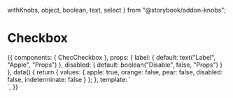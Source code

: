   withKnobs,
  object,
  boolean,
  text,
  select
} from "@storybook/addon-knobs";

<Meta title="Form fields/Checkbox" component={ChecCheckbox}></Meta>

# Checkbox

<Props of={ChecCheckbox} />

<Preview>
  <Story name="Checkbox">
    {{
      components: {
        ChecCheckbox
      },
      props: {
        label: {
          default: text("Label", "Apple", "Props")
        },
        disabled: {
          default: boolean("Disable", false, "Props")
        }
      },
      data() {
        return {
          values: {
            apple: true,
            orange: false,
            pear: false,
            disabled: false,
            indeterminate: false
          }
        };
      },
      template:  `
        <div class="py-16 flex justify-center bg-gray-100 font-lato">
          <ChecCheckbox
            class="p-3"
            name="apple"
            :label="label"
            value="apple"
            :checked="values.apple"
            @input="values.apple = !values.apple"
            :disabled="disabled"
          />
          <ChecCheckbox
            class="p-3"
            name="orange"
            label="Orange"
            value="orange"
            v-model="values.orange"
            :disabled="disabled"
          />
          <ChecCheckbox
            class="p-3"
            name="pear"
            label="Pear"
            value="pear"
            v-model="values.pear"
            :disabled="disabled"
          />
          <ChecCheckbox
            class="p-3"
            name="disabled"
            label="Disabled"
            value="disabled"
            v-model="values.disabled"
            disabled="disabled"
          />
        </div>
        `,
    }}
  </Story>
</Preview>
